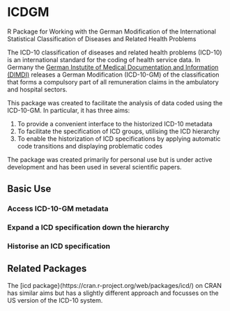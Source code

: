 # ICDGM
R Package for Working with the German Modification of the International Statistical Classification of Diseases and Related Health Problems

The ICD-10 classification of diseases and related health problems (ICD-10) is an international standard for the coding of health service data. In Germany the [German Instutite of Medical Documentation and Information (DIMDI)](https://www.dimdi.de/static/en/dimdi/index.htm) releases a German Modification (ICD-10-GM) of the classification that forms a compulsory part of all remuneration claims in the ambulatory and hospital sectors.

This package was created to facilitate the analysis of data coded using the ICD-10-GM. In particular, it has three aims:

1. To provide a convenient interface to the historized ICD-10 metadata
2. To facilitate the specification of ICD groups, utilising the ICD hierarchy
3. To enable the historization of ICD specifications by applying automatic code transitions and displaying problematic codes

The package was created primarily for personal use but is under active development and has been used in several scientific papers.

## Basic Use

### Access ICD-10-GM metadata 

### Expand a ICD specification down the hierarchy

### Historise an ICD specification


## Related Packages

The [icd package}(https://cran.r-project.org/web/packages/icd/) on CRAN has similar aims but has a slightly different approach and focusses on the US version of the ICD-10 system.
